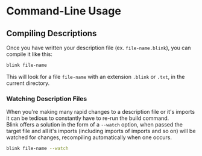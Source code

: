 # Command-Line Usage
## Compiling Descriptions
Once you have written your description file (ex. `file-name.blink`), you can compile it like this:

```sh copy
blink file-name
```

This will look for a file `file-name` with an extension `.blink` or `.txt`, in the current directory.
### Watching Description Files
When you're making many rapid changes to a description file or it's imports it can be tedious to constantly have to re-run the build command.<br />
Blink offers a solution in the form of a `--watch` option, when passed the target file and all it's imports (including imports of imports and so on) will be watched for changes,
recompiling automatically when one occurs.
```sh copy
blink file-name --watch
```